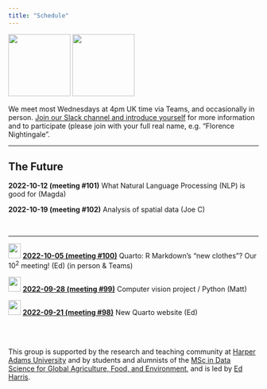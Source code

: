 ```yaml
---
title: "Schedule"
---
```


![](img/harug-hex.png){width="125"} ![](img/hap-e-hex.png){width="125"}

We meet most Wednesdays at 4pm UK time via Teams, and occasionally in person. [Join our Slack channel and introduce yourself](https://join.slack.com/t/harper-adams-rug/shared_invite/zt-azcm9z6s-WsY9JXvAs8DW1DLQuU3USg) for more information and to participate (please join with your full real name, e.g. "Florence Nightingale".

------------------------------------------------------------------------

## The Future

**2022-10-12 (meeting #101)** What Natural Language Processing (NLP) is good for (Magda)

**2022-10-19 (meeting #102)** Analysis of spatial data (Joe C)

<br>

------------------------------------------------------------------------

![](img/harug-hex.png){width="25" height="30"} [**2022-10-05 (meeting #100)**]() Quarto: R Markdown's "new clothes"? Our $10^2$ meeting! (Ed) (in person & Teams)

![](img/hap-e-hex.png){width="25" height="30"} [**2022-09-28 (meeting #99)**](d20220928.html) Computer vision project / Python (Matt)

![](img/harug-hex.png){width="25" height="30"} [**2022-09-21 (meeting #98)**](d20220921.html) New Quarto website (Ed)

<br><br>

This group is supported by the research and teaching community at [Harper Adams University](https://www.harper-adams.ac.uk/ "Harper Adams University") and by students and alumnists of the [MSc in Data Science for Global Agriculture, Food, and Environment](https://www.harper-adams.ac.uk/courses/postgraduate/201194/data-science-for-global-agriculture-food-and-environment "MSc in Data Science"), and is led by [Ed Harris](https://www.harper-adams.ac.uk/general/staff/profile/201620/Edwin-Harris/ "Ed's Faculty page").
